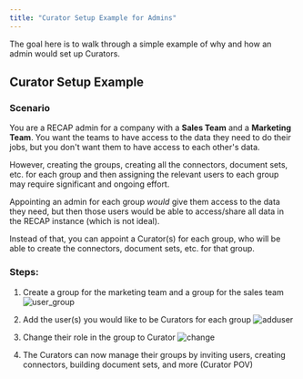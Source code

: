 ```yaml
---
title: "Curator Setup Example for Admins"
---
```


The goal here is to walk through a simple example of why and how an admin would set up Curators.

## Curator Setup Example
### Scenario

You are a RECAP admin for a company with a **Sales Team** and a **Marketing Team**. You want the teams to have access to the data they need to do their jobs, but you don't want them to have access to each other's data.

However, creating the groups, creating all the connectors, document sets, etc. for each group and then assigning the relevant users to each group may require significant and ongoing effort. 

Appointing an admin for each group *would* give them access to the data they need, but then those users would be able to access/share all data in the RECAP instance (which is not ideal).

Instead of that, you can appoint a Curator(s) for each group, who will be able to create the connectors, document sets, etc. for that group.

### Steps:

1. Create a group for the marketing team and a group for the sales team
![user_group](/images/curator/curator_user_group.png)

2. Add the user(s) you would like to be Curators for each group
![adduser](/images/curator/add_user.png)

3. Change their role in the group to Curator
![change](/images/curator/change.png)

4. The Curators can now manage their groups by inviting users, creating connectors, building document sets, and more (Curator POV)